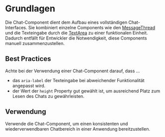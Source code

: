 # Grundlagen

Die Chat-Component dient dem Aufbau eines vollständigen Chat-Interfaces. Sie kombiniert einzelne Components wie den [MessageThread](/03-components/chat/message-thread) und die Texteingabe durch die [TextArea](/03-components/form-controls/text-area) zu einer funktionalen Einheit. Dadurch entfällt für Entwickler die Notwendigkeit, diese Components manuell zusammenzustellen.

## Best Practices

Achte bei der Verwendung einer Chat-Component darauf, dass …

* das `aria-label` der Texteingabe bei abweichender Funktionalität angepasst wird.
* der Wert der `height` Property gut gewählt ist, um ausreichend Platz zum Lesen des Chats zu gewährleisten.

## Verwendung

Verwende die Chat-Component, um einen konsistenten und wiederverwendbaren Chatbereich in einer Anwendung bereitzustellen.
